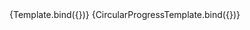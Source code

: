 
<Meta title="Atoms/ProgressBars" component={Progress} />


<Canvas>
    <Story 
        name="Bar"
        args={{
            value: 50,
            size: "lg",
        }}
    >
        {Template.bind({})}
    </Story>
</Canvas>

<Canvas>
    <Story 
        name="Circular"
        args={{
            value: 50,
            size: "lg",
            color: "drab.900",
            trackColor: "drab.700",
        }}
    >
        {CircularProgressTemplate.bind({})}
    </Story>
</Canvas>